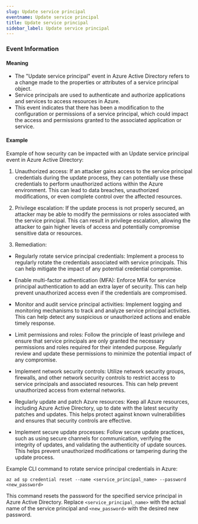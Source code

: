 ```yaml
--- 
slug: Update service principal
eventname: Update service principal
title: Update service principal
sidebar_label: Update service principal
---
```

                       

### Event Information

#### Meaning

- The "Update service principal" event in Azure Active Directory refers to a change made to the properties or attributes of a service principal object.
- Service principals are used to authenticate and authorize applications and services to access resources in Azure.
- This event indicates that there has been a modification to the configuration or permissions of a service principal, which could impact the access and permissions granted to the associated application or service.

#### Example

Example of how security can be impacted with an Update service principal event in Azure Active Directory:

1. Unauthorized access: If an attacker gains access to the service principal credentials during the update process, they can potentially use these credentials to perform unauthorized actions within the Azure environment. This can lead to data breaches, unauthorized modifications, or even complete control over the affected resources.

2. Privilege escalation: If the update process is not properly secured, an attacker may be able to modify the permissions or roles associated with the service principal. This can result in privilege escalation, allowing the attacker to gain higher levels of access and potentially compromise sensitive data or resources.

3. Remediation:

- Regularly rotate service principal credentials: Implement a process to regularly rotate the credentials associated with service principals. This can help mitigate the impact of any potential credential compromise.

- Enable multi-factor authentication (MFA): Enforce MFA for service principal authentication to add an extra layer of security. This can help prevent unauthorized access even if the credentials are compromised.

- Monitor and audit service principal activities: Implement logging and monitoring mechanisms to track and analyze service principal activities. This can help detect any suspicious or unauthorized actions and enable timely response.

- Limit permissions and roles: Follow the principle of least privilege and ensure that service principals are only granted the necessary permissions and roles required for their intended purpose. Regularly review and update these permissions to minimize the potential impact of any compromise.

- Implement network security controls: Utilize network security groups, firewalls, and other network security controls to restrict access to service principals and associated resources. This can help prevent unauthorized access from external networks.

- Regularly update and patch Azure resources: Keep all Azure resources, including Azure Active Directory, up to date with the latest security patches and updates. This helps protect against known vulnerabilities and ensures that security controls are effective.

- Implement secure update processes: Follow secure update practices, such as using secure channels for communication, verifying the integrity of updates, and validating the authenticity of update sources. This helps prevent unauthorized modifications or tampering during the update process.

Example CLI command to rotate service principal credentials in Azure:

```
az ad sp credential reset --name <service_principal_name> --password <new_password>
```

This command resets the password for the specified service principal in Azure Active Directory. Replace `<service_principal_name>` with the actual name of the service principal and `<new_password>` with the desired new password.

 
